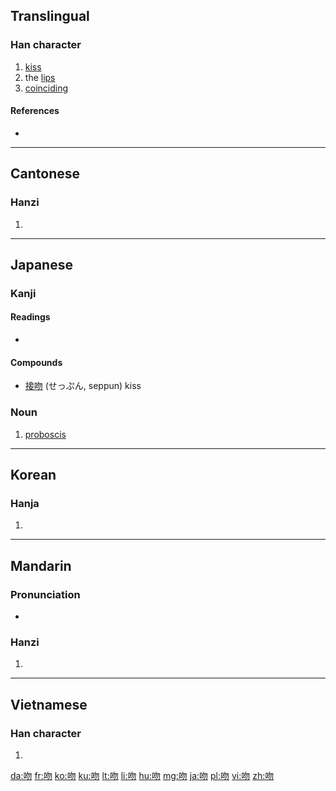 ==Translingual==

===Han character===
{{Han char|rn=30|rad=口|as=04|sn=7|four=6702<sub>0</sub>|canj=口心竹竹 (RPHH)}}

# [[kiss]]
# the [[lip]]s
# [[coinciding]]

====References====
* {{Han ref|kx=0179.150|dkj=03375|dj=0397.090|hdz=10593.010|uh=543B|ud=21563|bh=A76B|bd=42859}}

----

==Cantonese==

===Hanzi===
{{yue-hanzi|jyut=man5|y=man5}}

# {{defn|lang=yue|sort=口04}}

----

==Japanese==

===Kanji===
{{ja-kanji|grade=n|rs=口04}}

====Readings====
* {{ja-readings|on=[[ふん]] (fun), [[ぶん]] (bun)|kun=[[くちさき]] (kuchisaki)}}

====Compounds====
* [[接吻]] (せっぷん, seppun) kiss

===Noun===
{{ja-noun|k|hira=ふん|rom=fun}} 

# {{biology|lang=ja|skey=ふん}} [[proboscis]]

----

==Korean==

===Hanja===
{{ko-hanja|hangeul=[[문]]|rv=mun|mr=mun}}

# {{defn|lang=ko|sort=口04}}

----

==Mandarin==

===Pronunciation===
* {{audio|Zh-wen.ogg|Audio}}

===Hanzi===
{{cmn-hanzi|pin=[[wěn]] ([[wen3]])|wg=wen<sup>3</sup>}}

# {{defn|lang=cmn|sort=口04}}

----

==Vietnamese==

===Han character===
{{vi-hantu|[[vẫn]], [[vặt]], [[vẩn]]|rs=口04}}

# {{defn|lang=vi|sort=口04}}

[[da:吻]]
[[fr:吻]]
[[ko:吻]]
[[ku:吻]]
[[lt:吻]]
[[li:吻]]
[[hu:吻]]
[[mg:吻]]
[[ja:吻]]
[[pl:吻]]
[[vi:吻]]
[[zh:吻]]